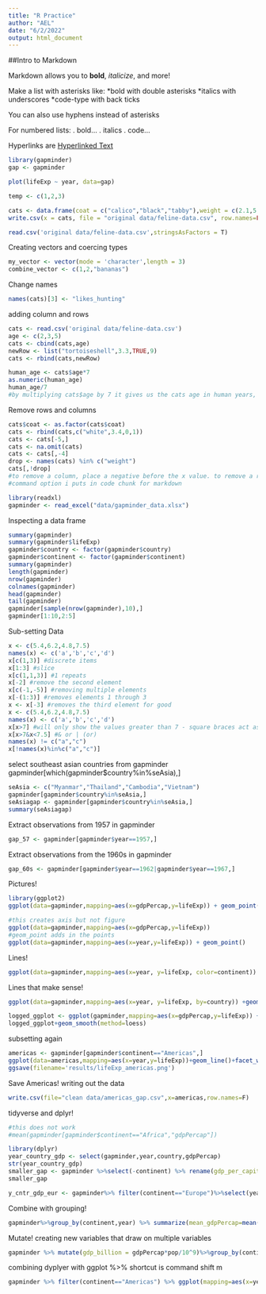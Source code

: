 ```yaml
---
title: "R Practice"
author: "AEL"
date: "6/2/2022"
output: html_document
---
```


##Intro to Markdown 

Markdown allows you to **bold**, _italicize_, and more!

Make a list with asterisks like:
\*bold with double asterisks 
\*italics with underscores
\*code-type with back ticks

You can also use hyphens instead of asterisks

For numbered lists:
\. bold...
\. italics
\. code...

Hyperlinks are [Hyperlinked Text](https://mylink.org) 

```r
library(gapminder)
gap <- gapminder 
```


```r
plot(lifeExp ~ year, data=gap)
```

```r
temp <- c(1,2,3)
```

```r
cats <- data.frame(coat = c("calico","black","tabby"),weight = c(2.1,5.0,3.2),likes_string = c(1,0,1))
write.csv(x = cats, file = "original data/feline-data.csv", row.names=FALSE) #saved in folder "original data"
```

```r
read.csv('original data/feline-data.csv',stringsAsFactors = T)
```

Creating vectors and coercing types 

```r
my_vector <- vector(mode = 'character',length = 3)
combine_vector <- c(1,2,"bananas")
```

Change names

```r
names(cats)[3] <- "likes_hunting"
```

adding  column and rows
```r
cats <- read.csv('original data/feline-data.csv')
age <- c(2,3,5)
cats <- cbind(cats,age)
newRow <- list("tortoiseshell",3.3,TRUE,9)
cats <- rbind(cats,newRow)
```

```r
human_age <- cats$age*7
as.numeric(human_age)
human_age/7
#by multiplying cats$age by 7 it gives us the cats age in human years, as.numeric converts it to numbers rather than characters, and dividing human_age by 7 gives us the cats original age.
```

Remove rows and columns

```r
cats$coat <- as.factor(cats$coat)
cats <- rbind(cats,c("white",3.4,0,1))
cats <- cats[-5,]
cats <- na.omit(cats)
cats <- cats[,-4]
drop <- names(cats) %in% c("weight")
cats[,!drop]
#to remove a column, place a negative before the x value. to remove a row, place a negative in front of the y value
#command option i puts in code chunk for markdown 
```

```r
library(readxl)
gapminder <- read_excel("data/gapminder_data.xlsx")
```

Inspecting a data frame
```r
summary(gapminder)
summary(gapminder$lifeExp)
gapminder$country <- factor(gapminder$country)
gapminder$continent <- factor(gapminder$continent)
summary(gapminder)
length(gapminder)
nrow(gapminder)
colnames(gapminder)
head(gapminder)
tail(gapminder)
gapminder[sample(nrow(gapminder),10),]
gapminder[1:10,2:5]
```

Sub-setting Data

```r
x <- c(5.4,6.2,4.8,7.5)
names(x) <- c('a','b','c','d')
x[c(1,3)] #discrete items
x[1:3] #slice
x[c(1,1,3)] #1 repeats
x[-2] #remove the second element
x[c(-1,-5)] #removing multiple elements 
x[-(1:3)] #removes elements 1 through 3
x <- x[-3] #removes the third element for good 
x <- c(5.4,6.2,4.8,7.5)
names(x) <- c('a','b','c','d')
x[x>7] #will only show the values greater than 7 - square braces act as the word "where"
x[x>7&x<7.5] #& or | (or)
names(x) != c("a","c")
x[!names(x)%in%c("a","c")]
```

select southeast asian countries from gapminder gapminder[which(gapminder$country%in%seAsia),]

```r
seAsia <- c("Myanmar","Thailand","Cambodia","Vietnam")
gapminder[gapminder$country%in%seAsia,]
seAsiagap <- gapminder[gapminder$country%in%seAsia,]
summary(seAsiagap)
```

Extract observations from 1957 in gapminder

```r
gap_57 <- gapminder[gapminder$year==1957,]
```

Extract observations from the 1960s in gapminder

```r
gap_60s <- gapminder[gapminder$year==1962|gapminder$year==1967,]
```

Pictures!

```r
library(ggplot2)
ggplot(data=gapminder,mapping=aes(x=gdpPercap,y=lifeExp)) + geom_point()
```

```r
#this creates axis but not figure
ggplot(data=gapminder,mapping=aes(x=gdpPercap,y=lifeExp)) 
#geom_point adds in the points
ggplot(data=gapminder,mapping=aes(x=year,y=lifeExp)) + geom_point()
```


Lines!

```r
ggplot(data=gapminder,mapping=aes(x=year, y=lifeExp, color=continent)) +geom_line()
```

Lines that make sense!

```r
ggplot(data=gapminder,mapping=aes(x=year, y=lifeExp, by=country)) +geom_line(mapping=aes(color=continent)) +geom_point(color="yellow")
```

```r
logged_ggplot <- ggplot(gapminder,mapping=aes(x=gdpPercap,y=lifeExp)) +geom_point()+scale_x_log10()
logged_ggplot+geom_smooth(method=loess)
```

subsetting again

```r
americas <- gapminder[gapminder$continent=="Americas",]
ggplot(data=americas,mapping=aes(x=year,y=lifeExp))+geom_line()+facet_wrap(~country)+theme(axis.text.x=element_text(angle=45))
ggsave(filename='results/lifeExp_americas.png')
```

Save Americas! writing out the data 
```r
write.csv(file="clean data/americas_gap.csv",x=americas,row.names=F)
```

tidyverse and dplyr!

```r
#this does not work
#mean(gapminder[gapminder$continent=="Africa","gdpPercap"])
```

```r
library(dplyr)
year_country_gdp <- select(gapminder,year,country,gdpPercap)
str(year_country_gdp)
smaller_gap <- gapminder %>%select(-continent) %>% rename(gdp_per_capita=gdpPercap) #%>% this is a pipe 
smaller_gap
```

```r
y_cntr_gdp_eur <- gapminder%>% filter(continent=="Europe")%>%select(year,country,gdpPercap)
```

Combine with grouping!

```r
gapminder%>%group_by(continent,year) %>% summarize(mean_gdpPercap=mean(gdpPercap))
```

Mutate! creating new variables that draw on multiple variables

```r
gapminder %>% mutate(gdp_billion = gdpPercap*pop/10^9)%>%group_by(continent) %>% summarize(mean_gdp_bill = mean(gdp_billion))
```

combining dyplyer with ggplot %>% shortcut is command shift m

```r
gapminder %>% filter(continent=="Americas") %>% ggplot(mapping=aes(x=year,y=lifeExp))+geom_line()+facet_wrap(~country) 
```

